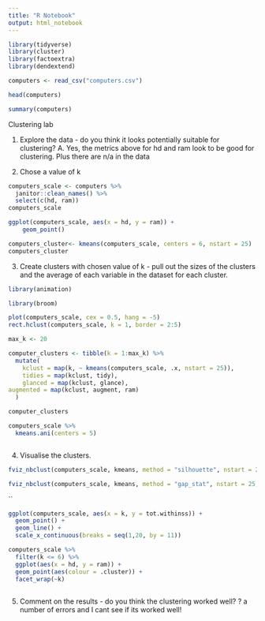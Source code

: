 ```yaml
---
title: "R Notebook"
output: html_notebook
---
```


```r
library(tidyverse)
library(cluster)
library(factoextra)
library(dendextend)
```


```r
computers <- read_csv("computers.csv")
```

```r
head(computers)
```

```r
summary(computers)
```

Clustering lab

1. Explore the data - do you think it looks potentially suitable for clustering?
A. Yes, the metrics above for hd and ram look to be good for clustering. Plus there are n/a in the data 

2. Chose a value of k

```r
computers_scale <- computers %>%
  janitor::clean_names() %>%
  select(c(hd, ram))
computers_scale 
```
```r
ggplot(computers_scale, aes(x = hd, y = ram)) +
    geom_point()
```

```r
computers_cluster<- kmeans(computers_scale, centers = 6, nstart = 25)
computers_cluster
```


3. Create clusters with chosen value of k - pull out the sizes of the clusters and the average of each variable in the dataset for each cluster.
```r
library(animation)
```

```r
library(broom)
```
```r
plot(computers_scale, cex = 0.5, hang = -5)
rect.hclust(computers_scale, k = 1, border = 2:5)
```

```r
max_k <- 20 

computer_clusters <- tibble(k = 1:max_k) %>%
  mutate(
    kclust = map(k, ~ kmeans(computers_scale, .x, nstart = 25)),
    tidies = map(kclust, tidy),
    glanced = map(kclust, glance),
augmented = map(kclust, augment, ram)
  )

computer_clusters
```

```r
computers_scale %>% 
  kmeans.ani(centers = 5) 
```

```r

```

4. Visualise the clusters.

```r
fviz_nbclust(computers_scale, kmeans, method = "silhouette", nstart = 25)
```

```r
fviz_nbclust(computers_scale, kmeans, method = "gap_stat", nstart = 25, k.max = 6)

```
``

```r
ggplot(computers_scale, aes(x = k, y = tot.withinss)) +
  geom_point() +
  geom_line() +
  scale_x_continuous(breaks = seq(1,20, by = 11))
```



```r
computers_scale %>%
  filter(k <= 6) %>%
  ggplot(aes(x = hd, y = ram)) +
  geom_point(aes(colour = .cluster)) +
  facet_wrap(~k)
  
```


5. Comment on the results - do you think the clustering worked well?
? a number of errors and I cant see if its worked well!












